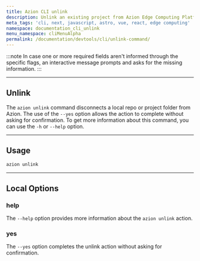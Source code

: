 ```yaml
---
title: Azion CLI unlink
description: Unlink an existing project from Azion Edge Computing Platform.
meta_tags: 'cli, next, javascript, astro, vue, react, edge computing'
namespace: documentation_cli_unlink
menu_namespace: cliMenuAlpha
permalink: /documentation/devtools/cli/unlink-command/
---
```


:::note 
In case one or more required fields aren't informed through the specific flags, an interactive message prompts and asks for the missing information.
:::

---

## Unlink

The `azion unlink` command disconnects a local repo or project folder from Azion. The use of the `--yes` option allows the action to complete without asking for confirmation. To get more information about this command, you can use the `-h` or `--help` option.

---

## Usage

```bash
azion unlink
```

---

## Local Options

### help

The `--help` option provides more information about the `azion unlink` action.

### yes

The `--yes` option completes the unlink action without asking for confirmation.

